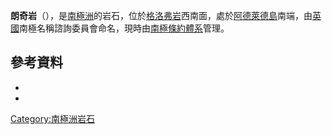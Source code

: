 {{coord|67|46|S|68|56|W|source:GNIS|display=title}}

'''朗奇岩'''（{{lang-en|Launch Rock}}），是[[南極洲|南極洲]]的岩石，位於[[格洛弗岩|格洛弗岩]]西南面，處於[[阿德萊德島|阿德萊德島]]南端，由[[英國|英國]]南極名稱諮詢委員會命名，現時由[[南極條約體系|南極條約體系]]管理。

==參考資料==
*{{cite gnis | type = antarid | id = 8584| name = Launch Rock | accessdate = 2013-06-04}}
*{{usgs-gazetteer|id=8584}}

{{DEFAULTSORT:Launch Rock}}
[[Category:南極洲岩石|Category:南極洲岩石]]


{{AdelaideIsland-geo-stub}}